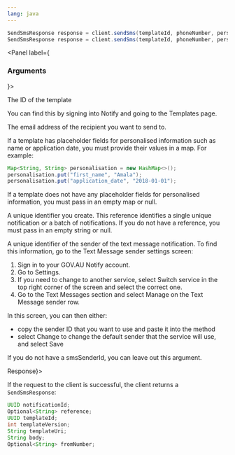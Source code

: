 ```yaml
---
lang: java
---
```


```java
SendSmsResponse response = client.sendSms(templateId, phoneNumber, personalisation, reference);
SendSmsResponse response = client.sendSms(templateId, phoneNumber, personalisation, reference, smsSenderId);
```

<Panel label={<H3>Arguments</H3>}>
<Parameters>
  <Parameter required name="templateId" kind="String">

The ID of the template

You can find this by signing into Notify and
going to the Templates page.

  </Parameter>
  <Parameter required name="phoneNumber" kind="String">

The email address of the recipient you want to send to.

  </Parameter>

  <Parameter required name="personalisation" kind="Map<String, String>">

If a template has placeholder fields for personalised information such as name or application date, you must provide their values in a map. For example:

```java inline
Map<String, String> personalisation = new HashMap<>();
personalisation.put("first_name", "Amala");
personalisation.put("application_date", "2018-01-01");
```

If a template does not have any placeholder fields for personalised information, you must pass in an empty map or null.

  </Parameter>

  <Parameter required name="reference" kind="String">

A unique identifier you create. This reference identifies a single unique notification or a batch of notifications. If you do not have a reference, you must pass in an empty string or null.

  </Parameter>

  <Parameter optional name="smsSenderId" kind="String">

A unique identifier of the sender of the text message notification. To find this information, go to the Text Message sender settings screen:

1. Sign in to your GOV.AU Notify account.
1. Go to Settings.
1. If you need to change to another service, select Switch service in the top right corner of the screen and select the correct one.
1. Go to the Text Messages section and select Manage on the Text Message sender row.

In this screen, you can then either:

- copy the sender ID that you want to use and paste it into the method
- select Change to change the default sender that the service will use, and select Save

If you do not have a smsSenderId, you can leave out this argument.


  </Parameter>
</Parameters>
</Panel>
<Panel label={<H3>Response</H3>}>

If the request to the client is successful, the client returns a `SendSmsResponse`:

```java
UUID notificationId;
Optional<String> reference;
UUID templateId;
int templateVersion;
String templateUri;
String body;
Optional<String> fromNumber;
```

</Panel>

